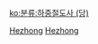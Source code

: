 {{catmore}}
[[Category:唐朝藩鎮節度使|Hezhong]]
[[Category:五代藩鎮節度使|Hezhong]]

[[ko:분류:하중절도사_(당)|ko:분류:하중절도사 (당)]]